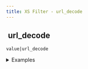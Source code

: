 ```yaml
---
title: XS Filter - url_decode
---
```


## <img src="../assets/docuBadge (11).png" alt="" data-size="line"> url\_decode <a href="#xs-url_decode" id="xs-url_decode"></a>

`value|url_decode`

<details>

<summary>Examples</summary>

```javascript
"Hello%20World"|url_decode    // Returns "Hello World"
"test%2Bfile"|url_decode     // Returns "test+file"
```

</details>
